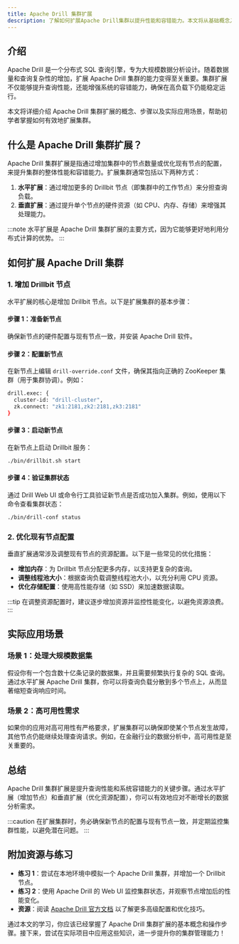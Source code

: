 ```yaml
---
title: Apache Drill 集群扩展
description: 了解如何扩展Apache Drill集群以提升性能和容错能力。本文将从基础概念入手，逐步讲解集群扩展的步骤、实际应用场景以及注意事项。
---
```


## 介绍

Apache Drill 是一个分布式 SQL 查询引擎，专为大规模数据分析设计。随着数据量和查询复杂性的增加，扩展 Apache Drill 集群的能力变得至关重要。集群扩展不仅能够提升查询性能，还能增强系统的容错能力，确保在高负载下仍能稳定运行。

本文将详细介绍 Apache Drill 集群扩展的概念、步骤以及实际应用场景，帮助初学者掌握如何有效地扩展集群。

## 什么是 Apache Drill 集群扩展？

Apache Drill 集群扩展是指通过增加集群中的节点数量或优化现有节点的配置，来提升集群的整体性能和容错能力。扩展集群通常包括以下两种方式：

1. **水平扩展**：通过增加更多的 Drillbit 节点（即集群中的工作节点）来分担查询负载。
2. **垂直扩展**：通过提升单个节点的硬件资源（如 CPU、内存、存储）来增强其处理能力。

:::note
水平扩展是 Apache Drill 集群扩展的主要方式，因为它能够更好地利用分布式计算的优势。
:::

## 如何扩展 Apache Drill 集群

### 1. 增加 Drillbit 节点

水平扩展的核心是增加 Drillbit 节点。以下是扩展集群的基本步骤：

#### 步骤 1：准备新节点
确保新节点的硬件配置与现有节点一致，并安装 Apache Drill 软件。

#### 步骤 2：配置新节点
在新节点上编辑 `drill-override.conf` 文件，确保其指向正确的 ZooKeeper 集群（用于集群协调）。例如：

```bash
drill.exec: {
  cluster-id: "drill-cluster",
  zk.connect: "zk1:2181,zk2:2181,zk3:2181"
}
```

#### 步骤 3：启动新节点
在新节点上启动 Drillbit 服务：

```bash
./bin/drillbit.sh start
```

#### 步骤 4：验证集群状态
通过 Drill Web UI 或命令行工具验证新节点是否成功加入集群。例如，使用以下命令查看集群状态：

```bash
./bin/drill-conf status
```

### 2. 优化现有节点配置

垂直扩展通常涉及调整现有节点的资源配置。以下是一些常见的优化措施：

- **增加内存**：为 Drillbit 节点分配更多内存，以支持更复杂的查询。
- **调整线程池大小**：根据查询负载调整线程池大小，以充分利用 CPU 资源。
- **优化存储配置**：使用高性能存储（如 SSD）来加速数据读取。

:::tip
在调整资源配置时，建议逐步增加资源并监控性能变化，以避免资源浪费。
:::

## 实际应用场景

### 场景 1：处理大规模数据集

假设你有一个包含数十亿条记录的数据集，并且需要频繁执行复杂的 SQL 查询。通过水平扩展 Apache Drill 集群，你可以将查询负载分散到多个节点上，从而显著缩短查询响应时间。

### 场景 2：高可用性需求

如果你的应用对高可用性有严格要求，扩展集群可以确保即使某个节点发生故障，其他节点仍能继续处理查询请求。例如，在金融行业的数据分析中，高可用性是至关重要的。

## 总结

Apache Drill 集群扩展是提升查询性能和系统容错能力的关键步骤。通过水平扩展（增加节点）和垂直扩展（优化资源配置），你可以有效地应对不断增长的数据分析需求。

:::caution
在扩展集群时，务必确保新节点的配置与现有节点一致，并定期监控集群性能，以避免潜在问题。
:::

## 附加资源与练习

- **练习 1**：尝试在本地环境中模拟一个 Apache Drill 集群，并增加一个 Drillbit 节点。
- **练习 2**：使用 Apache Drill 的 Web UI 监控集群状态，并观察节点增加后的性能变化。
- **资源**：阅读 [Apache Drill 官方文档](https://drill.apache.org/docs/) 以了解更多高级配置和优化技巧。

通过本文的学习，你应该已经掌握了 Apache Drill 集群扩展的基本概念和操作步骤。接下来，尝试在实际项目中应用这些知识，进一步提升你的集群管理能力！